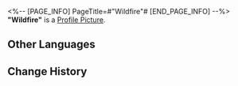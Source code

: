 <%-- [PAGE_INFO]
PageTitle=#"Wildfire"#
[END_PAGE_INFO] --%>
{{Item Infobox
|id          = 210106
|image       = Item Wildfire.png
|type        = Disk
|invCategory = Valuables
|rarity      = 3
|effect      = A record that can be played on the Express' phonograph. It might be a chance acquisition or a gift from someone else. All sorts of memories surge up when the music plays &mdash; the smiles, encounters, touches, and the excitement of battle. Maybe that is why people still collect records even as society rapidly advances.<br />The current record contains the track "Wildfire."
|description = <br />''You must break the old to build the new.''
}}
'''"Wildfire"''' is a [[Profile Picture]].

==Other Languages==
{{Other Languages
|en   = "Wildfire"
|zhs  = 《野火》
|zht  = 〈野火〉
|ja   = 『野火』
|ko   = ≪들불≫
|es   = Incendio
|fr   = « Wildfire »
|ru   = Wildfire
|th   = "Wildfire"
|vi   = "Lửa Rừng"
|de   = „Wildfeuer“
|id   = "Wildfire"
|pt   = "Wildfire"
}}

==Change History==
{{Change History|1.0}}